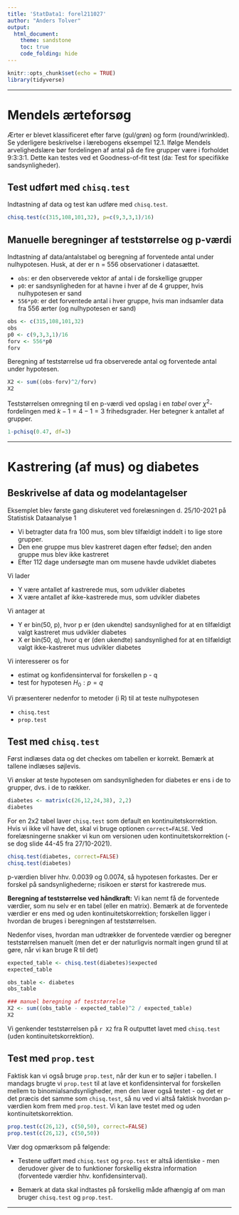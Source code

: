 ```yaml
---
title: 'StatData1: forel211027'
author: "Anders Tolver"
output:   
  html_document:
    theme: sandstone
    toc: true
    code_folding: hide
---
```


```r
knitr::opts_chunk$set(echo = TRUE)
library(tidyverse)
```


***

# Mendels ærteforsøg

Ærter er blevet klassificeret efter farve (gul/grøn) og form (round/wrinkled). Se yderligere beskrivelse i lærebogens eksempel 12.1. Ifølge Mendels arvelighedslære bør fordelingen af antal på de fire grupper være i forholdet 9:3:3:1. Dette kan testes ved et Goodness-of-fit test (da: Test for specifikke sandsynligheder). 

## Test udført med `chisq.test`

Indtastning af data og test kan udføre med `chisq.test`.

```r
chisq.test(c(315,108,101,32), p=c(9,3,3,1)/16)
```

## Manuelle beregninger af teststørrelse og p-værdi

Indtastning af data/antalstabel og beregning af forventede antal under nulhypotesen. Husk, at der er n = 556 observationer i datasættet.

* `obs`: er den observerede vektor af antal i de forskellige grupper
* `p0`: er sandsynligheden for at havne i hver af de 4 grupper, hvis nulhypotesen er sand
* `556*p0`: er det forventede antal i hver gruppe, hvis man indsamler data fra 556 ærter (og nulhypotesen er sand)

```r
obs <- c(315,108,101,32)
obs
p0 <- c(9,3,3,1)/16
forv <- 556*p0
forv
```

Beregning af teststørrelse ud fra observerede antal og forventede antal under hypotesen.

```r
X2 <- sum((obs-forv)^2/forv)
X2
```

Teststørrelsen omregning til en p-værdi ved opslag i en *tabel* over $\chi^2$-fordelingen med $k-1 = 4-1 = 3$ frihedsgrader. Her betegner k antallet af grupper.

```r
1-pchisq(0.47, df=3)
```


***


# Kastrering (af mus) og diabetes

## Beskrivelse af data og modelantagelser

Eksemplet blev første gang diskuteret ved forelæsningen d. 25/10-2021 på Statistisk Dataanalyse 1

* Vi betragter data fra 100 mus, som blev tilfældigt inddelt i to lige store grupper. 
* Den ene gruppe mus blev kastreret dagen efter fødsel; den anden gruppe mus blev ikke kastreret
* Efter 112 dage undersøgte man om musene havde udviklet diabetes

Vi lader 

* Y være antallet af kastrerede mus, som udvikler diabetes
* X være antallet af ikke-kastrerede mus, som udvikler diabetes

Vi antager at

* Y er bin(50, p), hvor p er (den ukendte) sandsynlighed for at en tilfældigt valgt kastreret mus udvikler diabetes
* X er bin(50, q), hvor q er (den ukendte) sandsynlighed for at en tilfældigt valgt ikke-kastreret mus udvikler diabetes

Vi interesserer os for

* estimat og konfidensinterval for forskellen p - q
* test for hypotesen $H_0: p = q$

Vi præsenterer nedenfor to metoder (i R) til at teste nulhypotesen

* `chisq.test`
* `prop.test`

## Test med `chisq.test`

Først indlæses data og det checkes om tabellen er korrekt. Bemærk at tallene indlæses søjlevis.

Vi ønsker at teste hypotesen om sandsynligheden for diabetes er ens i de to grupper, dvs. i de to rækker.

```r
diabetes <- matrix(c(26,12,24,38), 2,2)
diabetes
```


For en 2x2 tabel laver `chisq.test` som default en kontinuitetskorrektion. Hvis vi ikke vil have det, skal vi bruge optionen `correct=FALSE`. Ved forelæsningerne snakker vi kun om versionen uden kontinuitetskorrektion (-se dog slide 44-45 fra 27/10-2021).

```r
chisq.test(diabetes, correct=FALSE)
chisq.test(diabetes)
```

p-værdien bliver hhv. 0.0039 og 0.0074, så hypotesen forkastes. Der er forskel på sandsynlighederne; risikoen er størst for kastrerede mus.

**Beregning af teststørrelse ved håndkraft:** Vi kan nemt få de forventede værdier, som nu selv er en tabel (eller en matrix). Bemærk at de forventede værdier er ens med og uden kontinuitetskorrektion; forskellen ligger i hvordan de bruges i beregningen af teststørrelsen.
 
Nedenfor vises, hvordan man udtrækker de forventede værdier og beregner teststørrelsen manuelt (men det er der naturligvis normalt ingen grund til at gøre, når vi kan bruge R til det)

```r
expected_table <- chisq.test(diabetes)$expected
expected_table

obs_table <- diabetes
obs_table

### manuel beregning af teststørrelse
X2 <- sum((obs_table - expected_table)^2 / expected_table) 
X2
```

Vi genkender teststørrelsen på `r X2` fra R outputtet lavet med `chisq.test` (uden kontinuitetskorrektion).

## Test med `prop.test`

Faktisk kan vi også bruge `prop.test`, når der kun er to søjler i tabellen. I mandags brugte vi `prop.test` til at lave et konfidensinterval for forskellen mellem to binomialsandsynligheder, men den laver også
testet - og det er det præcis det samme som `chisq.test`, så nu ved vi altså faktisk hvordan p-værdien
kom frem med `prop.test`. Vi kan lave testet med og uden kontinuitetskorrektion.

```r
prop.test(c(26,12), c(50,50), correct=FALSE)
prop.test(c(26,12), c(50,50))
```

Vær dog opmærksom på følgende:

* Testene udført med `chisq.test` og `prop.test` er altså identiske - men derudover giver de to funktioner forskellig ekstra information (forventede værdier hhv. konfidensinterval).

* Bemærk at data skal indtastes på forskellig måde afhængig af om man bruger `chisq.test` og `prop.test`.


***


